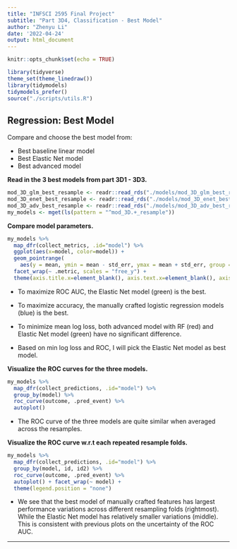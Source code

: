 ```yaml
---
title: "INFSCI 2595 Final Project"
subtitle: "Part 3D4, Classification - Best Model"
author: "Zhenyu Li"
date: '2022-04-24'
output: html_document
---
```


```r
knitr::opts_chunk$set(echo = TRUE)
```

```r
library(tidyverse)
theme_set(theme_linedraw())
library(tidymodels)
tidymodels_prefer()
source("./scripts/utils.R")
```

## Regression: Best Model

Compare and choose the best model from: 

- Best baseline linear model
- Best Elastic Net model
- Best advanced model

**Read in the 3 best models from part 3D1 - 3D3. **

```r
mod_3D_glm_best_resample <- readr::read_rds("./models/mod_3D_glm_best_resample")
mod_3D_enet_best_resample <- readr::read_rds("./models/mod_3D_enet_best_resample")
mod_3D_adv_best_resample <- readr::read_rds("./models/mod_3D_adv_best_resample")
my_models <- mget(ls(pattern = "^mod_3D.+_resample"))
```

**Compare model parameters. **

```r
my_models %>%
  map_dfr(collect_metrics, .id="model") %>%
  ggplot(aes(x=model, color=model)) +
  geom_pointrange(
    aes(y = mean, ymin = mean - std_err, ymax = mean + std_err, group = model)) +
  facet_wrap(~ .metric, scales = "free_y") +
  theme(axis.title.x=element_blank(), axis.text.x=element_blank(), axis.ticks.x=element_blank())
```

- To maximize ROC AUC, the Elastic Net model (green) is the best.
- To maximize accuracy, the manually crafted logistic regression models (blue) is the best.  
- To minimize mean log loss, both advanced model with RF (red) and Elastic Net model (green) have no significant difference.  

- Based on min log loss and ROC, I will pick the Elastic Net model as best model.  

**Visualize the ROC curves for the three models. **

```r
my_models %>%
  map_dfr(collect_predictions, .id="model") %>%
  group_by(model) %>%
  roc_curve(outcome, .pred_event) %>%
  autoplot()
```

- The ROC curve of the three models are quite similar when averaged across the resamples.  

**Visualize the ROC curve w.r.t each repeated resample folds. **  

```r
my_models %>%
  map_dfr(collect_predictions, .id="model") %>%
  group_by(model, id, id2) %>%
  roc_curve(outcome, .pred_event) %>%
  autoplot() + facet_wrap(~ model) +
  theme(legend.position = "none")
```

- We see that the best model of manually crafted features has largest performance variations across different resampling folds (rightmost). While the Elastic Net model has relatively smaller variations (middle). This is consistent with previous plots on the uncertainty of the ROC AUC.  

----
